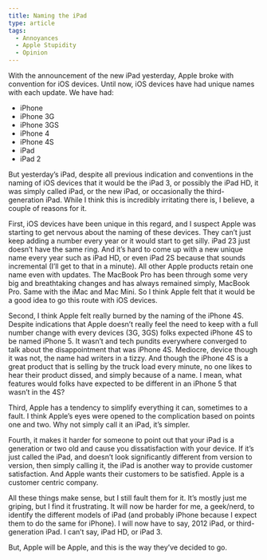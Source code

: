 ```yaml
---
title: Naming the iPad
type: article
tags:
  - Annoyances
  - Apple Stupidity
  - Opinion
---
```


With the announcement of the new iPad yesterday, Apple broke with convention for iOS devices. Until now, iOS devices have had unique names with each update. We have had:

-   iPhone
-   iPhone 3G
-   iPhone 3GS
-   iPhone 4
-   iPhone 4S
-   iPad
-   iPad 2

But yesterday’s iPad, despite all previous indication and conventions in the naming of iOS devices that it would be the iPad 3, or possibly the iPad HD, it was simply called iPad, or the new iPad, or occasionally the third-generation iPad. While I think this is incredibly irritating there is, I believe, a couple of reasons for it.

First, iOS devices have been unique in this regard, and I suspect Apple was starting to get nervous about the naming of these devices. They can’t just keep adding a number every year or it would start to get silly. iPad 23 just doesn’t have the same ring. And it’s hard to come up with a new unique name every year such as iPad HD, or even iPad 2S because that sounds incremental (I’ll get to that in a minute). All other Apple products retain one name even with updates. The MacBook Pro has been through some very big and breathtaking changes and has always remained simply, MacBook Pro. Same with the iMac and Mac Mini. So I think Apple felt that it would be a good idea to go this route with iOS devices.

Second, I think Apple felt really burned by the naming of the iPhone 4S. Despite indications that Apple doesn’t really feel the need to keep with a full number change with every devices (3G, 3GS) folks expected iPhone 4S to be named iPhone 5. It wasn’t and tech pundits everywhere converged to talk about the disappointment that was iPhone 4S. Mediocre, device though it was not, the name had writers in a tizzy. And though the iPhone 4S is a great product that is selling by the truck load every minute, no one likes to hear their product dissed, and simply because of a name. I mean, what features would folks have expected to be different in an iPhone 5 that wasn’t in the 4S?

Third, Apple has a tendency to simplify everything it can, sometimes to a fault. I think Apple’s eyes were opened to the complication based on points one and two. Why not simply call it an iPad, it’s simpler.

Fourth, it makes it harder for someone to point out that your iPad is a generation or two old and cause you dissatisfaction with your device. If it’s just called the iPad, and doesn’t look significantly different from version to version, then simply calling it, the iPad is another way to provide customer satisfaction. And Apple wants their customers to be satisfied. Apple is a customer centric company.

All these things make sense, but I still fault them for it. It’s mostly just me griping, but I find it frustrating. It will now be harder for me, a geek/nerd, to identify the different models of iPad (and probably iPhone because I expect them to do the same for iPhone). I will now have to say, 2012 iPad, or third-generation iPad. I can’t say, iPad HD, or iPad 3.

But, Apple will be Apple, and this is the way they’ve decided to go.
